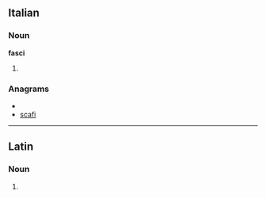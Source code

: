 ==Italian==

===Noun===
'''fasci''' {{m}}

# {{plural of|[[fascio]]|lang=Italian}}

===Anagrams===
* {{alphagram|acfis}}
* [[scafi#Italian|scafi]]

----
==Latin==

===Noun===
{{la-noun-form|fascī}}

# {{inflection of|fascis|fascis|dat|s|lang=la}}
{{count page|[[Wiktionary:Page count]]}}
{{rfc-auto}}